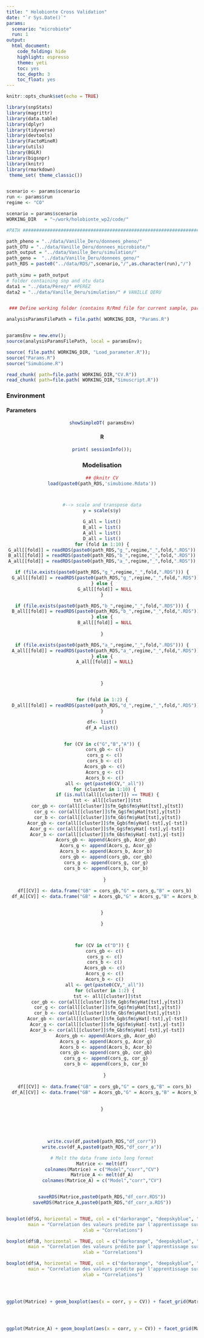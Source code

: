 ```yaml
---
title: " Holobionte Cross Validation"
date: "`r Sys.Date()`"
params: 
  scenario: "microbiote"
  run: 1
output:
  html_document:
    code_folding: hide
    highlight: espresso
    theme: yeti
    toc: yes
    toc_depth: 3
    toc_float: yes
---
```


```r
knitr::opts_chunk$set(echo = TRUE)
```

```r


library(snpStats)
library(magrittr)
library(data.table)
library(dplyr)
library(tidyverse)
library(devtools)
library(FactoMineR)
library(utils)
library(BGLR)
library(bigsnpr)
library(knitr)
library(rmarkdown)
 theme_set( theme_classic())



```

```r
scenario <- params$scenario
run <- params$run
regime <- "CO"
```

[//]: # "Load the various chunks in the various files"
```r
scenario = params$scenario
WORKING_DIR   = "~/work/holobionte_wp2/code/"

#PATH ##########################################################################

path_pheno = "../data/Vanille_Deru/donnees_pheno/"
path_OTU = "../data/Vanille_Deru/donnees_microbiote/"
path_output = "../data/Vanille_Deru/simulation/" 
path_geno =  "../data/Vanille_Deru/donnees_geno/"
path_RDS = paste0("../data/RDS/",scenario,"/",as.character(run),"/")
 
path_simu = path_output
# folder containing snp and otu data
data1 = "../data/Pérez/" #PEREZ
data2 = "../data/Vanille_Deru/simulation/" # VANILLE DERU


 ### Define working folder (contains R/Rmd file for current sample, parent contains global project files)

analysisParamsFilePath = file.path( WORKING_DIR, "Params.R")


paramsEnv = new.env();
source(analysisParamsFilePath, local = paramsEnv);

source( file.path( WORKING_DIR, "Load_parameter.R"));
source("Params.R")
source("Simubiome.R")

read_chunk( path=file.path( WORKING_DIR,"CV.R"))
read_chunk( path=file.path( WORKING_DIR,"Simuscript.R"))


```



### Environment  {.tabset}

#### Parameters 

<center>
```r

showSimpleDT( paramsEnv)
```



#### R

```r
print( sessionInfo());

```


### Modelisation

``` r

## @knitr CV
load(paste0(path_RDS,'simubiome.Rdata'))



#--> scale and transpose data
y = scale(s$y)

G_all = list()
B_all = list()
A_all = list()
D_all = list()
for (fold in 1:10) {
G_all[[fold]] = readRDS(paste0(path_RDS,"g_",regime,"_",fold,".RDS"))
B_all[[fold]] = readRDS(paste0(path_RDS,"b_",regime,"_",fold,".RDS"))
A_all[[fold]] = readRDS(paste0(path_RDS,"a_",regime,"_",fold,".RDS"))

if (file.exists(paste0(path_RDS,"g_",regime,"_",fold,".RDS"))) {
  G_all[[fold]] = readRDS(paste0(path_RDS,"g_",regime,"_",fold,".RDS"))
} else {
  G_all[[fold]] = NULL
}

if (file.exists(paste0(path_RDS,"b_",regime,"_",fold,".RDS"))) {
  B_all[[fold]] = readRDS(paste0(path_RDS,"b_",regime,"_",fold,".RDS"))
} else {
  B_all[[fold]] = NULL
  
}

if (file.exists(paste0(path_RDS,"a_",regime,"_",fold,".RDS"))) {
  A_all[[fold]] = readRDS(paste0(path_RDS,"a_",regime,"_",fold,".RDS"))
} else {
  A_all[[fold]] = NULL}



}


for (fold in 1:2) {
  D_all[[fold]] = readRDS(paste0(path_RDS,"d_",regime,"_",fold,".RDS"))
}

df<- list()
df_A =list()


for (CV in c("G","B","A")) {
  cors_gb <- c()
  cors_g <- c()
  cors_b <- c()
  Acors_gb <- c()
  Acors_g <- c()
  Acors_b <- c()
  all <- get(paste0(CV,"_all"))
  for (cluster in 1:10) {
    if (is.null(all[[cluster]]) == TRUE) {
    tst <- all[[cluster]]$tst
    cor_gb <- cor(all[[cluster]]$fm_Ggb$fm$yHat[tst],y[tst])
    cor_g <- cor(all[[cluster]]$fm_Gg$fm$yHat[tst],y[tst])
    cor_b <- cor(all[[cluster]]$fm_Gb$fm$yHat[tst],y[tst])
    Acor_gb <- cor(all[[cluster]]$fm_Ggb$fm$yHat[-tst],y[-tst])
    Acor_g <- cor(all[[cluster]]$fm_Gg$fm$yHat[-tst],y[-tst])
    Acor_b <- cor(all[[cluster]]$fm_Gb$fm$yHat[-tst],y[-tst])
    Acors_gb <- append(Acors_gb, Acor_gb) 
    Acors_g <- append(Acors_g, Acor_g) 
    Acors_b <- append(Acors_b, Acor_b) 
    cors_gb <- append(cors_gb, cor_gb) 
    cors_g <- append(cors_g, cor_g) 
    cors_b <- append(cors_b, cor_b) 
    
  }
  
  df[[CV]] <- data.frame("GB" = cors_gb,"G" = cors_g,"B" = cors_b)
  df_A[[CV]] <- data.frame("GB" = Acors_gb,"G" = Acors_g,"B" = Acors_b)


}

}



for (CV in c("D")) {
  cors_gb <- c()
  cors_g <- c()
  cors_b <- c()
  Acors_gb <- c()
  Acors_g <- c()
  Acors_b <- c()
  all <- get(paste0(CV,"_all"))
  for (cluster in 1:2) {
    tst <- all[[cluster]]$tst
    cor_gb <- cor(all[[cluster]]$fm_Ggb$fm$yHat[tst],y[tst])
    cor_g <- cor(all[[cluster]]$fm_Gg$fm$yHat[tst],y[tst])
    cor_b <- cor(all[[cluster]]$fm_Gb$fm$yHat[tst],y[tst])
    Acor_gb <- cor(all[[cluster]]$fm_Ggb$fm$yHat[-tst],y[-tst])
    Acor_g <- cor(all[[cluster]]$fm_Gg$fm$yHat[-tst],y[-tst])
    Acor_b <- cor(all[[cluster]]$fm_Gb$fm$yHat[-tst],y[-tst])
    Acors_gb <- append(Acors_gb, Acor_gb) 
    Acors_g <- append(Acors_g, Acor_g) 
    Acors_b <- append(Acors_b, Acor_b) 
    cors_gb <- append(cors_gb, cor_gb) 
    cors_g <- append(cors_g, cor_g) 
    cors_b <- append(cors_b, cor_b) 
    
  }
  
  df[[CV]] <- data.frame("GB" = cors_gb,"G" = cors_g,"B" = cors_b)
  df_A[[CV]] <- data.frame("GB" = Acors_gb,"G" = Acors_g,"B" = Acors_b)
  
  
}





write.csv(df,paste0(path_RDS,"df_corr"))
write.csv(df_A,paste0(path_RDS,"df_corr_a"))

# Melt the data frame into long format
Matrice <- melt(df)
colnames(Matrice) = c("Model","corr","CV")
Matrice_A <- melt(df_A)
colnames(Matrice_A) = c("Model","corr","CV")


saveRDS(Matrice,paste0(path_RDS,"df_corr.RDS"))
saveRDS(Matrice_A,paste0(path_RDS,"df_corr_a.RDS"))


boxplot(df$G, horizontal = TRUE, col = c("darkorange", "deepskyblue", "forestgreen"), 
        main = "Correlation des valeurs prédite par l'apprentissage sur un cluster génétique", 
        xlab = "Correlations")

boxplot(df$B, horizontal = TRUE, col = c("darkorange", "deepskyblue", "forestgreen"), 
        main = "Correlation des valeurs prédite par l'apprentissage sur un cluster microbien", 
        xlab = "Correlations")

boxplot(df$A, horizontal = TRUE, col = c("darkorange", "deepskyblue", "forestgreen"), 
        main = "Correlation des valeurs prédite par l'apprentissage sur un cluster aléatoire", 
        xlab = "Correlations")




ggplot(Matrice) + geom_boxplot(aes(x = corr, y = CV)) + facet_grid(Matrice$Model)




ggplot(Matrice_A) + geom_boxplot(aes(x = corr, y = CV)) + facet_grid(Matrice_A$Model)


```
